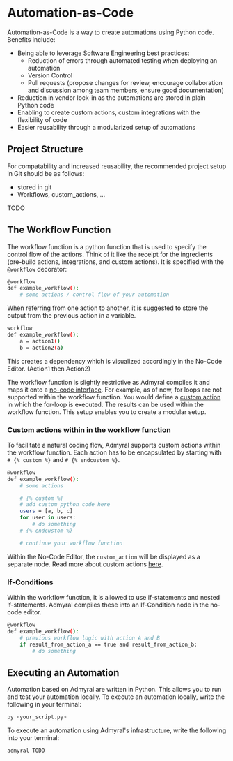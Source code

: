 
# Automation-as-Code

Automation-as-Code is a way to create automations using Python code. Benefits include:

-   Being able to leverage Software Engineering best practices:
    -   Reduction of errors through automated testing when deploying an automation
    -   Version Control
    -   Pull requests (propose changes for review, encourage collaboration and discussion among team members, ensure good documentation)
-   Reduction in vendor lock-in as the automations are stored in plain Python code
-   Enabling to create custom actions, custom integrations with the flexibility of code
-   Easier reusability through a modularized setup of automations

## Project Structure

For compatability and increased reusability, the recommended project setup in Git should be as follows:

<FileTree>
	<FileTree.Folder name="admyral" defaultOpen>
		<FileTree.File name="__init__.py" />
		<FileTree.File name="access_review.py" />
		<FileTree.File name="phishing_automation.py" />
		<FileTree.Folder name="investigation_workflows" defaultOpen>
			<FileTree.File name="workflow1.py" />
			<FileTree.File name="workflow2.py" />
			<FileTree.File name="workflow3.py" />
		</FileTree.Folder>
	</FileTree.Folder>
</FileTree>

-   stored in git
-   Workflows, custom_actions, ...

TODO

## The Workflow Function

The workflow function is a python function that is used to specify the control flow of the actions. Think of it like the receipt for the ingredients (pre-build actions, integrations, and custom actions).
It is specified with the `@workflow` decorator:

```bash
@workflow
def example_workflow():
    # some actions / control flow of your automation
```

When referring from one action to another, it is suggested to store the output from the previous action in a variable.

```bash
workflow
def example_workflow():
    a = action1()
    b = action2(a)
```

This creates a dependency which is visualized accordingly in the No-Code Editor. (Action1 then Action2)

The workflow function is slightly restrictive as Admyral compiles it and maps it onto a [no-code interface](/no_code_editor). For example, as of now, for loops are not supported within the workflow function.
You would define a [custom action](/custom_actions) in which the for-loop is executed. The results can be used within the workflow function. This setup enables you to create a modular setup.

### Custom actions within in the workflow function

To facilitate a natural coding flow, Admyral supports custom actions within the workflow function. Each action has to be encapsulated by starting with `# {% custom %}` and `# {% endcustom %}`.

```bash
@workflow
def example_workflow():
    # some actions

    # {% custom %}
    # add custom python code here
    users = [a, b, c]
    for user in users:
        # do something
    # {% endcustom %}

    # continue your workflow function
```

Within the No-Code Editor, the `custom_action` will be displayed as a separate node. Read more about custom actions [here](/custom_actions).

### If-Conditions

Within the workflow function, it is allowed to use if-statements and nested if-statements. Admyral compiles these into an If-Condition node in the no-code editor.

```bash
@workflow
def example_workflow():
    # previous workflow logic with action A and B
    if result_from_action_a == true and result_from_action_b:
        # do something
```

## Executing an Automation

Automation based on Admyral are written in Python. This allows you to run and test your automation locally.
To execute an automation locally, write the following in your terminal:

```bash
py <your_script.py>
```

To execute an automation using Admyral's infrastructure, write the following into your terminal:

```bash
admyral TODO
```
